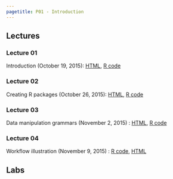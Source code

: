 ```yaml
---
pagetitle: P01 - Introduction
---
```


## Lectures

### Lecture 01

Introduction (October 19, 2015): [HTML](slides/01-introduction.html), [R code](slides/01-introduction.R)

### Lecture 02

Creating R packages (October 26, 2015): [HTML](slides/02-packages.html), [R code](slides/02-packages.R)

### Lecture 03

Data manipulation grammars (November 2, 2015) : [HTML](slides/03-data.html), [R code](slides/03-data.R)

### Lecture 04

Workflow illustration (November 9, 2015) : [R code](slides/04-illustration.html), [HTML](slides/04-illustration.R)

## Labs